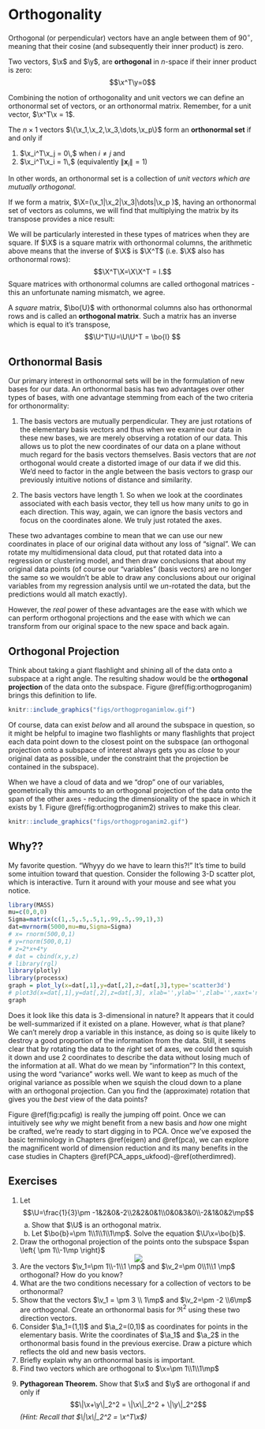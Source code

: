 # Orthogonality {#orthog}
Orthogonal (or perpendicular) vectors have an angle between them of $90^{\circ}$, meaning that their cosine (and subsequently their inner product) is zero. 

:::{.definition name='Orthogonality' #orthogdef}
Two vectors, $\x$ and $\y$, are __orthogonal__ in $n$-space if their inner product is zero:
$$\x^T\y=0$$
:::

Combining the notion of orthogonality and unit vectors we can define an orthonormal set of vectors, or an orthonormal matrix. Remember, for a unit vector, $\x^T\x = 1$.\

:::{.definition name='Orthonormal Set' #orthsetdef}
The $n\times 1$ vectors $\{\x_1,\x_2,\x_3,\dots,\x_p\}$ form an __orthonormal set__ if and only if

1. $\x_i^T\x_j = 0\,$  when $i \ne j$ and \
2. $\x_i^T\x_i = 1\,$  (equivalently $\|\mathbf{x}_i\|=1$)

In other words, an orthonormal set is a collection of _unit vectors which are mutually orthogonal_.
:::

If we form a matrix, $\X=(\x_1|\x_2|\x_3|\dots|\x_p )$, having an orthonormal set of vectors as columns, we will find that multiplying the matrix by its transpose provides a nice result:

\begin{eqnarray*}
\X^T\X = \pm \x_1^T \\ \x_2^T \\ \x_3^T \\ \vdots \\ \x_p^T  \mp 
\pm \x_1&\x_2&\x_3&\dots&\x_p  \mp 
&=& \pm \x_1^T\x_1 & \x_1^T\x_2 & \x_1^T\x_3 & \dots & \x_1^T\x_p \\
\x_2^T\x_1 & \x_2^T\x_2 & \x_2^T\x_3 & \dots & \x_2^T\x_p \\
\x_3^T\x_1 & \x_3^T\x_2 & \x_3^T\x_3 &\dots & \x_3^T\x_p \\
\vdots & \vdots & \ddots & \ddots & \vdots \\
\x_p^T\x_1 & \dots & \dots & \ddots & \x_p^T\x_p \mp \\
&=&  \pm 1 & 0 & 0 & \dots & 0\\
            0 & 1 & 0 & \dots & 0 \\
             0 & 0 & 1 & \dots & 0 \\
             \vdots & \vdots & \ddots & \ddots & \vdots \\
            0 & 0 & 0 & \dots & 1 \mp 
= \bo{I}_p 
\end{eqnarray*}
We will be particularly interested in these types of matrices when they are square. If $\X$ is a square matrix with orthonormal columns, the arithmetic above means that the inverse of $\X$ is $\X^T$ (i.e. $\X$ also has orthonormal rows):
$$\X^T\X=\X\X^T = I.$$ 
Square matrices with orthonormal columns are called orthogonal matrices - this an unfortunate naming mismatch, we agree.         

:::{.definition name='Orthogonal Matrix' #orthmatdef}
A _square_ matrix, $\bo{U}$ with orthonormal columns also has orthonormal rows and is called an __orthogonal matrix__. Such a matrix has an inverse which is equal to it's transpose,
$$\U^T\U=\U\U^T = \bo{I} $$
:::

## Orthonormal Basis

Our primary interest in orthonormal sets will be in the formulation of new bases for our data. An orthonormal basis has two advantages over other types of bases, with one advantage stemming from each of the two criteria for orthonormality:

1. The basis vectors are mutually perpendicular. They are just rotations of the elementary basis vectors and thus when we examine our data in these new bases, we are merely observing a rotation of our data. This allows us to plot the new coordinates of our data on a plane without much regard for the basis vectors themselves. Basis vectors that are _not_ orthogonal would create a distorted image of our data if we did this. We'd need to factor in the angle between the basis vectors to grasp our previously intuitive notions of distance and similarity. \

2. The basis vectors have length 1. So when we look at the coordinates associated with each basis vector, they tell us how many _units_ to go in each direction. This way, again, we can ignore the basis vectors and focus on the coordinates alone. We truly just rotated the axes. 

These two advantages combine to mean that we can use our new coordinates in place of our original data without any loss of "signal". We can rotate my multidimensional data cloud, put that rotated data into a regression or clustering model, and then draw conclusions that about my original data points (of course our "variables" (basis vectors) are no longer the same so we wouldn't be able to draw any conclusions about our original variables from my regression analysis until we _un_-rotated the data, but the predictions would all match exactly).

However, the _real_ power of these advantages are the ease with which we can perform orthogonal projections and the ease with which we can transform from our original space to the new space and back again. 

## Orthogonal Projection

Think about taking a giant flashlight and shining all of the data onto a subspace at a right angle. The resulting shadow would be the __orthogonal projection__ of the data onto the subspace. Figure \@ref(fig:orthogproganim) brings this definition to life.

```r
knitr::include_graphics("figs/orthogproganimlow.gif")
```

Of course, data can exist _below_ and all around the subspace in question, so it might be helpful to imagine two flashlights or many flashlights that project each data point down to the closest point on the subspace (an orthogonal projection onto a subspace of interest always gets you as _close_ to your original data as possible, under the constraint that the projection be contained in the subspace).

When we have a cloud of data and we "drop" one of our variables, geometrically this amounts to an orthogonal projection of the data onto the span of the other axes - reducing the dimensionality of the space in which it exists by 1. Figure \@ref(fig:orthogproganim2) strives to make this clear.

```r
knitr::include_graphics("figs/orthogproganim2.gif")
```

## Why??

My favorite question. "Whyyy do we have to learn this?!" It's time to build some intuition toward that question. Consider the following 3-D scatter plot, which is interactive. Turn it around with your mouse and see what you notice.

```r
library(MASS)
mu=c(0,0,0)
Sigma=matrix(c(1,.5,.5,.5,1,.99,.5,.99,1),3)
dat=mvrnorm(5000,mu=mu,Sigma=Sigma)
# x= rnorm(500,0,1)
# y=rnorm(500,0,1)
# z=2*x+4*y
# dat = cbind(x,y,z)
# library(rgl)
library(plotly)
library(processx)
graph = plot_ly(x=dat[,1],y=dat[,2],z=dat[,3],type='scatter3d')
# plot3d(x=dat[,1],y=dat[,2],z=dat[,3], xlab='',ylab='',zlab='',xaxt='n',yaxt='n',zaxt='n', box=F)
graph
```
Does it look like this data is 3-dimensional in nature? It appears that it could be well-summarized if it existed on a plane. However, what _is_ that plane? We can't merely drop a variable in this instance, as doing so is quite likely to destroy a good proportion of the information from the data. Still, it seems clear that by rotating the data to the _right_ set of axes, we could then squish it down and use 2 coordinates to describe the data without losing much of the information at all. What do we mean by "information"? In this context, using the word "variance" works well. We want to keep as much of the original variance as possible when we squish the cloud down to a plane with an orthogonal projection. Can you find the (approximate) rotation that gives you the _best_ view of the data points? 

Figure \@ref(fig:pcafig) is really the jumping off point. Once we can intuitively see _why_ we might benefit from a new basis and _how_ one might be crafted, we're ready to start digging in to PCA. Once we've exposed the basic terminology in Chapters \@ref(eigen) and \@ref(pca), we can explore the magnificent world of dimension reduction and its many benefits in the case studies in Chapters \@ref(PCA_apps_ukfood)-\@ref(otherdimred).


## Exercises

<ol>
<li>  Let $$\U=\frac{1}{3}\pm -1&2&0&-2\\2&2&0&1\\0&0&3&0\\-2&1&0&2\mp$$
<ol style="list-style-type:lower-alpha">
<li>  Show that $\U$ is an orthogonal matrix.
<li>  Let $\bo{b}=\pm 1\\1\\1\\1\mp$. Solve the equation $\U\x=\bo{b}$.
</ol>
<li> Draw the orthogonal projection of the points onto the subspace $span \left{ \pm 1\\-1\mp \right}$
<center>![](figs/orthogprojex.png)</center>
<li> Are the vectors $\v_1=\pm 1\\-1\\1 \mp$ and $\v_2=\pm 0\\1\\1 \mp$ orthogonal? How do you know?
<li> What are the two conditions necessary for a collection of vectors to be orthonormal?
<li> Show that the vectors $\v_1 = \pm 3 \\ 1\mp$ and $\v_2=\pm -2 \\6\mp$ are orthogonal. Create an orthonormal basis for $\Re^2$ using these two direction vectors.
<li> Consider $\a_1=(1,1)$ and $\a_2=(0,1)$ as coordinates for points in the elementary basis. Write the coordinates of $\a_1$ and $\a_2$ in the orthonormal basis found in the previous exercise. Draw a picture which reflects the old and new basis vectors. 
<li> Briefly explain why an orthonormal basis is important.
<li> Find two vectors which are orthogonal to $\x=\pm 1\\1\\1\mp$
<li>  __Pythagorean Theorem.__ Show that $\x$ and $\y$ are orthogonal if and only if
$$\|\x+\y\|_2^2 = \|\x\|_2^2 + \|\y\|_2^2$$
_(Hint: Recall that $\|\x\|_2^2 = \x^T\x$)_

</ol>
